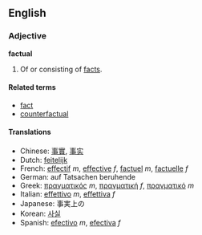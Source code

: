 ==English==
===Adjective===
'''factual'''

# Of or consisting of [[fact]]s.

====Related terms====
*[[fact]]
*[[counterfactual]]

====Translations====
*Chinese: [[事實]], [[事实]]
*Dutch: [[feitelijk]]
*French: [[effectif]] ''m'', [[effective]] ''f'', [[factuel]] ''m'', [[factuelle]] ''f''
*German: auf Tatsachen beruhende
*Greek: [[πραγματικός]] ''m'', [[πραγματική]] ''f'', [[πραγματικό]] ''m''
*Italian: [[effettivo]] ''m'', [[effettiva]] ''f''
*Japanese: 事実上の
*Korean: [[사실]]
*Spanish: [[efectivo]] ''m'', [[efectiva]] ''f''